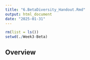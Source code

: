 ```yaml
---
title: "6.BetaDiversity_Handout.Rmd"
output: html_document
date: "2025-01-31"
---
```


```r
rm(list = ls())
setwd(./Week3-Beta)
```

## Overview

